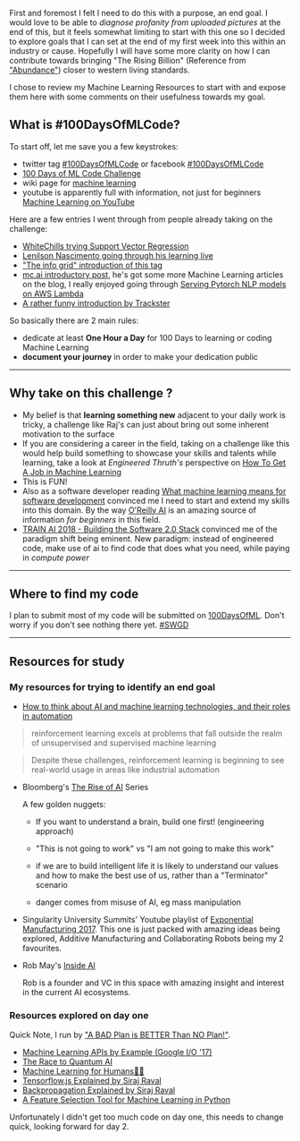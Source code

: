 
First and foremost I felt I need to do this with a purpose, an end goal.
I would love to be able to *diagnose profanity from uploaded pictures* at the end of this, but it feels somewhat limiting to start with this one so I decided to explore goals that I can set at the end of my first week into this within an industry or cause.
Hopefully I will have some more clarity on how I can contribute towards bringing "The Rising Billion" (Reference from ["Abundance"](https://amzn.to/2Jneq8a)) closer to western living standards. 

I chose to review my Machine Learning Resources to start with and expose them here with some comments on their usefulness towards my goal. 


## What is #100DaysOfMLCode?

To start off, let me save you a few keystrokes:

- twitter tag [#100DaysOfMLCode](https://twitter.com/search?vertical=default&q=%23100DaysOfMLCode) or facebook [#100DaysOfMLCode](https://www.facebook.com/search/posts/?q=%23100daysofmlcode)
- [100 Days of ML Code Challenge](https://youtu.be/cuQMBj1cWPo)
- wiki page for [machine learning](https://en.wikipedia.org/wiki/Machine_learning)
- youtube is apparently full with information, not just for beginners [Machine Learning on YouTube](https://www.youtube.com/results?search_query=machine+learning)

Here are a few entries I went through from people already taking on the challenge:

- [WhiteChills trying Support Vector Regression](https://whitechills.com/day-2-of-100daysofmlcode/)
- [Lenilson Nascimento going through his learning live](https://youtu.be/3sz4Y4Apa-o)
- ["The info grid" introduction of this tag](https://theinfogrid.com/tech/machine-learning/100daysofmlcode-join-the-challenge-and-learn-machine-learning/)
- [mc.ai introductory post](https://mc.ai/100daysofmlcode/), he's got some more Machine Learning articles on the blog, I really enjoyed going through [Serving Pytorch NLP models on AWS Lambda](https://mc.ai/serving-pytorch-nlp-models-on-aws-lambda/)
- [A rather funny introduction by Trackster](https://youtu.be/uEdAinZeHN0)

So basically there are 2 main rules:

- dedicate at least **One Hour a Day** for 100 Days to learning or coding Machine Learning
- **document your journey** in order to make your dedication public

---

## Why take on this challenge ?

- My belief is that **learning something new** adjacent to your daily work is tricky, a challenge like Raj's can just about bring out some inherent motivation to the surface
- If you are considering a career in the field, taking on a challenge like this would help build something to showcase your skills and talents while learning, take a look at *Engineered Thruth's* perspective on [How To Get A Job in Machine Learning](https://youtu.be/WtbejUEcPaU)
- This is FUN!
- Also as a software developer reading [What machine learning means for software development](https://www.oreilly.com/ideas/what-machine-learning-means-for-software-development)  convinced me I need to start and extend my skills into this domain. By the way [O'Reilly AI](https://www.oreilly.com/topics/ai) is an amazing source of information *for beginners* in this field.
- [TRAIN AI 2018 - Building the Software 2.0 Stack](https://vimeo.com/272696002) convinced me of the paradigm shift being eminent. New paradigm: instead of engineered code, make use of ai to find code that does what you need, while paying in *compute power*  

---

## Where to find my code

I plan to submit most of my code will be submitted on [100DaysOfML](https://github.com/decebal/100DaysOfML). 
Don't worry if you don't see nothing there yet. [#SWGD](https://www.huffingtonpost.com/stephanie-huston/6-practical-tips-for-gett_b_12253736.html) 

---

## Resources for study


### My resources for trying to identify an end goal

- [How to think about AI and machine learning technologies, and their roles in automation](https://www.oreilly.com/ideas/how-to-think-about-ai-and-machine-learning-technologies-and-their-roles-in-automation)

> reinforcement learning excels at problems that fall outside the realm of unsupervised and supervised machine learning

> Despite these challenges, reinforcement learning is beginning to see real-world usage in areas like industrial automation

- Bloomberg's [The Rise of AI](https://youtu.be/Dk7h22mRYHQ) Series 

  A few golden nuggets:

  - If you want to understand a brain, build one first! (engineering approach)
 
  - "This is not going to work" vs "I am not going to make this work"
 
  - if we are to build intelligent life it is likely to understand our values and how to make the best use of us, rather than a "Terminator" scenario
  - danger comes from misuse of AI, eg mass manipulation 

- Singularity University Summits' Youtube playlist of [Exponential Manufacturing 2017](https://www.youtube.com/watch?v=gPGzxWD223Q&list=PLQU8wUs2JFrXGsO6IW1DjBpM_h0knFqUf). This one is just packed with amazing ideas being explored, Additive Manufacturing and Collaborating Robots being my 2 favourites.

- Rob May's [Inside AI](https://inside.com/ai) 

  Rob is a founder and VC in this space with amazing insight and interest in the current AI ecosystems.

### Resources explored on day one

Quick Note, I run by ["A BAD Plan is BETTER Than NO Plan!"](https://youtu.be/sCLHNP3cT3g).

- [Machine Learning APIs by Example (Google I/O '17)](https://youtu.be/ETeeSYMGZn0)
- [The Race to Quantum AI](https://youtu.be/3ZiGmJipYG0)
- [Machine Learning for Humans🤖👶](https://medium.com/machine-learning-for-humans/why-machine-learning-matters-6164faf1df12)
- [Tensorflow.js Explained by Siraj Raval](https://youtu.be/Nc8kZABv-KE)
- [Backpropagation Explained by Siraj Raval](https://youtu.be/FaHHWdsIYQg)
- [A Feature Selection Tool for Machine Learning in Python](https://towardsdatascience.com/a-feature-selection-tool-for-machine-learning-in-python-b64dd23710f0)

Unfortunately I didn't get too much code on day one, this needs to change quick, looking forward for day 2.
